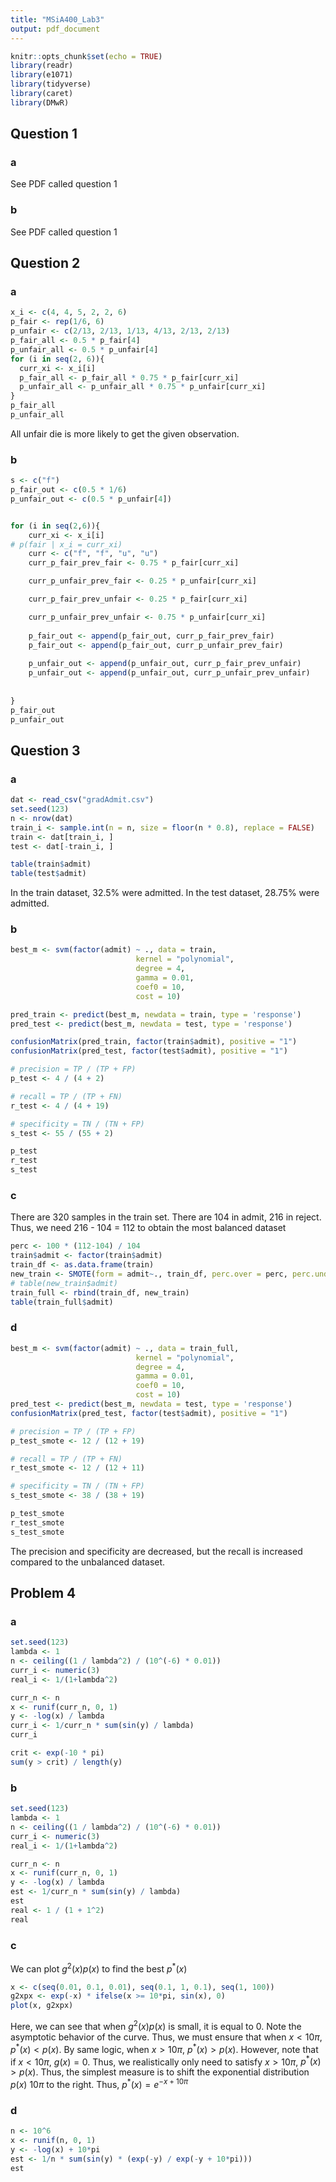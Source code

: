 ```yaml
---
title: "MSiA400_Lab3"
output: pdf_document
---
```


```r
knitr::opts_chunk$set(echo = TRUE)
library(readr)
library(e1071)
library(tidyverse)
library(caret)
library(DMwR)
```

## Question 1

### a

See PDF called question 1

### b

See PDF called question 1


## Question 2

### a

```r
x_i <- c(4, 4, 5, 2, 2, 6)
p_fair <- rep(1/6, 6)
p_unfair <- c(2/13, 2/13, 1/13, 4/13, 2/13, 2/13)
p_fair_all <- 0.5 * p_fair[4]
p_unfair_all <- 0.5 * p_unfair[4]
for (i in seq(2, 6)){
  curr_xi <- x_i[i]
  p_fair_all <- p_fair_all * 0.75 * p_fair[curr_xi]
  p_unfair_all <- p_unfair_all * 0.75 * p_unfair[curr_xi]
}
p_fair_all
p_unfair_all
```

All unfair die is more likely to get the given observation.

### b

```r
s <- c("f")
p_fair_out <- c(0.5 * 1/6)
p_unfair_out <- c(0.5 * p_unfair[4])


for (i in seq(2,6)){
    curr_xi <- x_i[i]
# p(fair | x_i = curr_xi)
    curr <- c("f", "f", "u", "u")
    curr_p_fair_prev_fair <- 0.75 * p_fair[curr_xi]

    curr_p_unfair_prev_fair <- 0.25 * p_unfair[curr_xi]

    curr_p_fair_prev_unfair <- 0.25 * p_fair[curr_xi]

    curr_p_unfair_prev_unfair <- 0.75 * p_unfair[curr_xi]
    
    p_fair_out <- append(p_fair_out, curr_p_fair_prev_fair) 
    p_fair_out <- append(p_fair_out, curr_p_unfair_prev_fair)
    
    p_unfair_out <- append(p_unfair_out, curr_p_fair_prev_unfair)
    p_unfair_out <- append(p_unfair_out, curr_p_unfair_prev_unfair)
        
                       
}
p_fair_out
p_unfair_out

```

## Question 3

### a

```r
dat <- read_csv("gradAdmit.csv")
set.seed(123)
n <- nrow(dat)
train_i <- sample.int(n = n, size = floor(n * 0.8), replace = FALSE)
train <- dat[train_i, ]
test <- dat[-train_i, ]
```

```r
table(train$admit)
table(test$admit)
```

In the train dataset, 32.5% were admitted. In the test dataset, 28.75% were admitted.

### b

```r
best_m <- svm(factor(admit) ~ ., data = train,
                            kernel = "polynomial",
                            degree = 4,
                            gamma = 0.01,
                            coef0 = 10,
                            cost = 10)

pred_train <- predict(best_m, newdata = train, type = 'response')
pred_test <- predict(best_m, newdata = test, type = 'response')

confusionMatrix(pred_train, factor(train$admit), positive = "1")
confusionMatrix(pred_test, factor(test$admit), positive = "1")
```

```r
# precision = TP / (TP + FP)
p_test <- 4 / (4 + 2)

# recall = TP / (TP + FN)
r_test <- 4 / (4 + 19)

# specificity = TN / (TN + FP)
s_test <- 55 / (55 + 2)

p_test
r_test
s_test
```

### c

There are 320 samples in the train set. There are 104 in admit, 216 in reject. Thus, we need 216 - 104 = 112 to obtain the most balanced dataset

```r
perc <- 100 * (112-104) / 104
train$admit <- factor(train$admit)
train_df <- as.data.frame(train)
new_train <- SMOTE(form = admit~., train_df, perc.over = perc, perc.under = 0)
# table(new_train$admit)
train_full <- rbind(train_df, new_train)
table(train_full$admit)
```

### d

```r
best_m <- svm(factor(admit) ~ ., data = train_full,
                            kernel = "polynomial",
                            degree = 4,
                            gamma = 0.01,
                            coef0 = 10,
                            cost = 10)
pred_test <- predict(best_m, newdata = test, type = 'response')
confusionMatrix(pred_test, factor(test$admit), positive = "1")
```

```r
# precision = TP / (TP + FP)
p_test_smote <- 12 / (12 + 19)

# recall = TP / (TP + FN)
r_test_smote <- 12 / (12 + 11)

# specificity = TN / (TN + FP)
s_test_smote <- 38 / (38 + 19)

p_test_smote
r_test_smote
s_test_smote
```

The precision and specificity are decreased, but the recall is increased compared to the unbalanced dataset.

## Problem 4

### a

```r
set.seed(123)
lambda <- 1
n <- ceiling((1 / lambda^2) / (10^(-6) * 0.01))
curr_i <- numeric(3)
real_i <- 1/(1+lambda^2)

curr_n <- n
x <- runif(curr_n, 0, 1)
y <- -log(x) / lambda
curr_i <- 1/curr_n * sum(sin(y) / lambda)
curr_i
```

```r
crit <- exp(-10 * pi)
sum(y > crit) / length(y)
```

### b

```r
set.seed(123)
lambda <- 1
n <- ceiling((1 / lambda^2) / (10^(-6) * 0.01))
curr_i <- numeric(3)
real_i <- 1/(1+lambda^2)

curr_n <- n
x <- runif(curr_n, 0, 1)
y <- -log(x) / lambda
est <- 1/curr_n * sum(sin(y) / lambda)
est
real <- 1 / (1 + 1^2)
real
```

### c

We can plot $g^2(x)p(x)$ to find the best $p^*(x)$

```r
x <- c(seq(0.01, 0.1, 0.01), seq(0.1, 1, 0.1), seq(1, 100))
g2xpx <- exp(-x) * ifelse(x >= 10*pi, sin(x), 0)
plot(x, g2xpx)
```

Here, we can see that when $g^2(x)p(x)$ is small, it is equal to 0. Note the asymptotic behavior of the curve. Thus, we must ensure that when $x < 10 \pi$, $p^*(x) < p(x)$. By same logic,  when $x > 10 \pi$, $p^*(x) > p(x)$. However, note that if $x < 10 \pi$, $g(x) = 0$. Thus, we realistically only need to satisfy $x > 10 \pi$, $p^*(x) > p(x)$. Thus, the simplest measure is to shift the exponential distribution $p(x)$ $10 \pi$ to the right. Thus, $p^*(x) = e^{-x + 10\pi}$

### d

```r
n <- 10^6
x <- runif(n, 0, 1)
y <- -log(x) + 10*pi
est <- 1/n * sum(sin(y) * (exp(-y) / exp(-y + 10*pi)))
est
```

